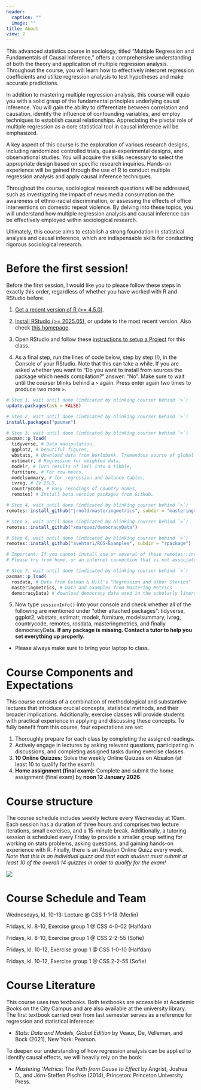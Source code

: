 ```yaml
---
header:
  caption: ""
  image: ""
title: About
view: 2
---
```


This advanced statistics course in sociology, titled "Multiple Regression and Fundamentals of Causal Inference," offers a comprehensive understanding of both the theory and application of multiple regression analysis. Throughout the course, you will learn how to effectively interpret regression coefficients and utilize regression analysis to test hypotheses and make accurate predictions.

In addition to mastering multiple regression analysis, this course will equip you with a solid grasp of the fundamental principles underlying causal inference. You will gain the ability to differentiate between correlation and causation, identify the influence of confounding variables, and employ techniques to establish causal relationships. Appreciating the pivotal role of multiple regression as a core statistical tool in causal inference will be emphasized. 

A key aspect of this course is the exploration of various research designs, including randomized controlled trials, quasi-experimental designs, and observational studies. You will acquire the skills necessary to select the appropriate design based on specific research inquiries. Hands-on experience will be gained through the use of R to conduct multiple regression analysis and apply causal inference techniques.

Throughout the course, sociological research questions will be addressed, such as investigating the impact of news media consumption on the awareness of ethno-racial discrimination, or assessing the effects of office interventions on domestic repeat violence. By delving into these topics, you will understand how multiple regression analysis and causal inference can be effectively employed within sociological research.

Ultimately, this course aims to establish a strong foundation in statistical analysis and causal inference, which are indispensable skills for conducting rigorous sociological research.

# Before the first session!

Before the first session, I would like you to please follow these steps in exactly this order, regardless of whether you have worked with R and RStudio before.

1. [Get a recent version of R (>= 4.5.0)](https://mirrors.dotsrc.org/cran/).

2. [Install RStudio (>= 2025.05)](https://rstudio.com/products/rstudio/download/#download), or update to the most recent version. Also check [this homepage](https://psyteachr.github.io/msc-data-skills/installingr.html#installing-base-r). 

3. Open RStudio and follow these [instructions to setup a Project](/Lectures/0-Prep/0-Prep.html) for this class.

4. As a final step, run the lines of code below, step by step (!), in the Console of your RStudio. Note that this can take a while. If you are asked whether you want to "Do you want to install from sources the package which needs compilation?" answer: "No". Make sure to wait until the courser blinks behind a `>` again. Press enter again two times to produce two more `>`.

```r
# Step 1, wait until done (indicated by blinking courser behind `>`)
update.packages(ask = FALSE)

# Step 2, wait until done (indicated by blinking courser behind `>`)
install.packages("pacman")

# Step 3, wait until done (indicated by blinking courser behind `>`)
pacman::p_load(
  tidyverse, # Data manipulation,
  ggplot2, # beautiful figures,
  wbstats, # download data from Worldbank. Tremendous source of global socio-economic data.
  estimatr, # Regression for weighted data,
  modelr, # Turn results of lm() into a tibble,
  furniture, # For row-means,
  modelsummary, # for regression and balance tables,
  ivreg, # IV 2SLS,
  countrycode, # Easy recodings of country names,
  remotes) # Install beta version packages from GitHub.

# Step 4, wait until done (indicated by blinking courser behind `>`)
remotes::install_github("jrnold/masteringmetrics", subdir = "masteringmetrics")

# Step 5, wait until done (indicated by blinking courser behind `>`)
remotes::install_github("xmarquez/democracyData")

# Step 6, wait until done (indicated by blinking courser behind `>`)
remotes::install_github("avehtari/ROS-Examples", subdir = "rpackage")

# Important: If you cannot install one or several of these remotes::install_github(...) packages
# Please try from home, or an internet connection that is not associated with KU.

# Step 7, wait until done (indicated by blinking courser behind `>`)
pacman::p_load(
  rosdata, # Data from Gelman & Hill's "Regression and other Stories"
  masteringmetrics, # Data and examples from Mastering Metrics
  democracyData) # download democracy data used in the scholarly literature.
```

5. Now type `sessionInfo()` into your console and check whether all of the following are mentioned under "other attached packages": tidyverse, ggplot2, wbstats, estimatr, modelr, furniture,  modelsummary, ivreg, countrycode, remotes, rosdata, masteringmetrics, and finally democracyData. **If any package is missing. Contact a tutor to help you set everything up properly.**

- Please always make sure to bring your laptop to class.

# Course Components and Expectations 

This course consists of a combination of methodological and substantive lectures that introduce crucial concepts, statistical methods, and their broader implications. Additionally, exercise classes will provide students with practical experience in applying and discussing these concepts. To fully benefit from this course, four expectations are set:

1. Thoroughly prepare for each class by completing the assigned readings.
2. Actively engage in lectures by asking relevant questions, participating in discussions, and completing assigned tasks during exercise classes.
3. **10 Online Quizzes:** Solve the weekly Online Quizzes on Absalon (at least 10 to qualify for the exam!).
4. **Home assignment (final exam):** Complete and submit the home assignment (final exam) by **noon 12 January 2026**.

# Course structure

The course schedule includes weekly lecture every Wednesday at 10am. Each session has a duration of three hours and comprises two lecture iterations, small exercises, and a 15-minute break. Additionally, a tutoring session is scheduled every Friday to provide a smaller group setting for working on stats problems, asking questions, and gaining hands-on experience with R. Finally, there is an Absalon Online Quizz every week. *Note that this is an individual quizz and that each student must submit at least 10 of the overall 14 quizzes in order to qualify for the exam!*

![](/Lectures/1-Intro/img/Structure.png)


# Course Schedule and Team

Wednesdays, kl. 10-13: Lecture @ CSS 1-1-18 (Merlin) 

Fridays, kl. 8-10, Exercise group 1 @ CSS 4-0-02	 (Halfdan)

Fridays, kl. 8-10, Exercise group 1 @ CSS 2-2-55 (Sofie)

Fridays, kl. 10-12, Exercise group 1 @ CSS 1-0-10 (Halfdan)

Fridays, kl. 10-12, Exercise group 1 @ CSS 2-2-55 (Sofie)


# Course Literature 
This course uses two textbooks. Both textbooks are accessible at Academic Books on the City Campus and are also available at the university library. The first textbook carried over from last semester serves as a reference for regression and statistical inference:

- *Stats: Data and Models, Global Edition* by Veaux, De, Velleman, and Bock (2021), New York: Pearson.

To deepen our understanding of how regression analysis can be applied to identify causal effects, we will heavily rely on the book:

- *Mastering 'Metrics: The Path from Cause to Effect* by Angrist, Joshua D., and Jörn-Steffen Pischke (2014), Princeton: Princeton University Press.
